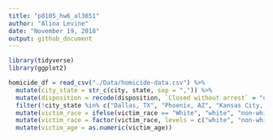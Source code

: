 ```yaml
---
title: "p8105_hw6_al3851"
author: "Alina Levine"
date: "November 19, 2018"
output: github_document
---
```


```r
library(tidyverse)
library(ggplot2)
```



```r

homicide_df = read_csv("./Data/homicide-data.csv") %>%
  mutate(city_state = str_c(city, state, sep = ",")) %>%
  mutate(disposition = recode(disposition, `Closed without arrest` = "unsolved", `Open/No arrest` = "unsolved",    `Closed by arrest` = "solved")) %>%
  filter(!city_state %in% c("Dallas, TX", "Phoenix, AZ", "Kansas City, MO", "Tulsa, AZ")) %>%
  mutate(victim_race = ifelse(victim_race == "White", "white", "non-white")) %>%
  mutate(victim_race = factor(victim_race, levels = c("white", "non-white"))) %>%
  mutate(victim_age = as.numeric(victim_age))
  

```

